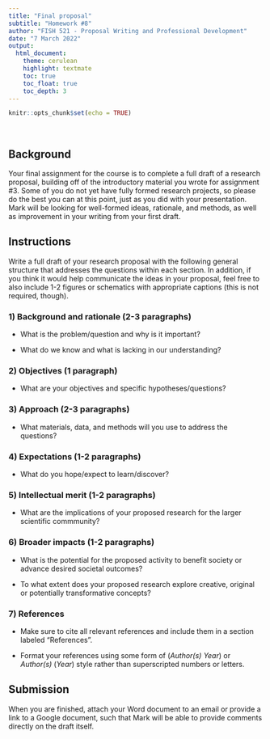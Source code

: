 ```yaml
---
title: "Final proposal"
subtitle: "Homework #8"
author: "FISH 521 - Proposal Writing and Professional Development"
date: "7 March 2022"
output:
  html_document:
    theme: cerulean
    highlight: textmate
    toc: true
    toc_float: true
    toc_depth: 3
---
```


```r
knitr::opts_chunk$set(echo = TRUE)
```

<br>

## Background

Your final assignment for the course is to complete a full draft of a research proposal, building off of the introductory material you wrote for assignment #3. Some of you do not yet have fully formed research projects, so please do the best you can at this point, just as you did with your presentation. Mark will be looking for well-formed ideas, rationale, and methods, as well as improvement in your writing from your first draft.


## Instructions

Write a full draft of your research proposal with the following general structure that addresses the questions within each section. In addition, if you think it would help communicate the ideas in your proposal, feel free to also include 1-2 figures or schematics with appropriate captions (this is not required, though).

### 1) Background and rationale (2-3 paragraphs)

* What is the problem/question and why is it important?

* What do we know and what is lacking in our understanding?

### 2) Objectives (1 paragraph)

* What are your objectives and specific hypotheses/questions?

### 3) Approach (2-3 paragraphs)

* What materials, data, and methods will you use to address the questions?

### 4) Expectations (1-2 paragraphs)

* What do you hope/expect to learn/discover?

### 5) Intellectual merit (1-2 paragraphs)

* What are the implications of your proposed research for the larger scientific commmunity?

### 6) Broader impacts (1-2 paragraphs)

* What is the potential for the proposed activity to benefit society or advance desired societal outcomes?

* To what extent does your proposed research explore creative, original or potentially transformative concepts?

### 7) References

* Make sure to cite all relevant references and include them in a section labeled "References".

* Format your references using some form of (*Author(s)* *Year*) or *Author(s)* (*Year*) style rather than superscripted numbers or letters.


## Submission

When you are finished, attach your Word document to an email or provide a link to a Google document, such that Mark will be able to provide comments directly on the draft itself.



